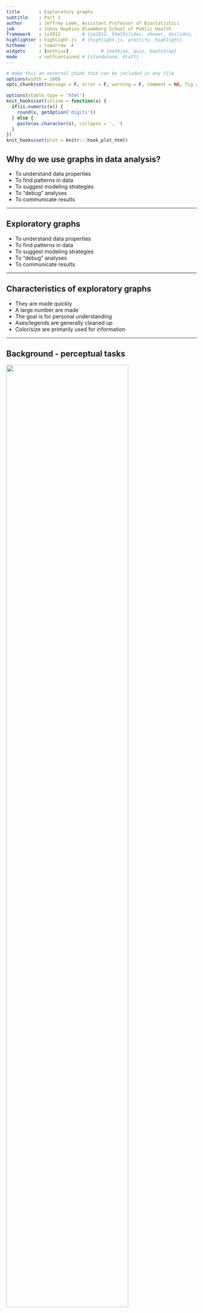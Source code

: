 ```yaml
---
title       : Exploratory graphs
subtitle    : Part 1
author      : Jeffrey Leek, Assistant Professor of Biostatistics 
job         : Johns Hopkins Bloomberg School of Public Health
framework   : io2012        # {io2012, html5slides, shower, dzslides, ...}
highlighter : highlight.js  # {highlight.js, prettify, highlight}
hitheme     : tomorrow  # 
widgets     : [mathjax]            # {mathjax, quiz, bootstrap}
mode        : selfcontained # {standalone, draft}
---
```



```r
# make this an external chunk that can be included in any file
options(width = 100)
opts_chunk$set(message = F, error = F, warning = F, comment = NA, fig.align = 'center', dpi = 100, tidy = F, cache = T, cache.path = '.cache/', fig.path = 'fig/')

options(xtable.type = 'html')
knit_hooks$set(inline = function(x) {
  if(is.numeric(x)) {
    round(x, getOption('digits'))
  } else {
    paste(as.character(x), collapse = ', ')
  }
})
knit_hooks$set(plot = knitr:::hook_plot_html)
```

## Why do we use graphs in data analysis? 

* To understand data properties
* To find patterns in data
* To suggest modeling strategies
* To "debug" analyses
* To communicate results

---

## Exploratory graphs

* <redtext>To understand data properties</redtext>
* <redtext>To find patterns in data</redtext>
* <redtext>To suggest modeling strategies</redtext>
* <redtext>To "debug" analyses</redtext>
* To communicate results

---

## Characteristics of exploratory graphs

* They are made quickly
* A large number are made
* The goal is for personal understanding
* Axes/legends are generally cleaned up
* Color/size are primarily used for information

---

## Background - perceptual tasks

<img class=center src=assets/img/perceptual.png height='80%'/>

[Graphical perception: Theory, Experimentation, and Applications to the Development of Graphical Models](http://www.jstor.org/discover/10.2307/2288400?uid=3739704&uid=2&uid=4&uid=3739256&sid=21101742782357)

---

## Position versus length

<img class=center src=assets/img/barcharts.png height='50%'/>

[Graphical perception: Theory, Experimentation, and Applications to the Development of Graphical Models](http://www.jstor.org/discover/10.2307/2288400?uid=3739704&uid=2&uid=4&uid=3739256&sid=21101742782357)


---

## Position versus length - results

<img class=center src=assets/img/poslength.png height='50%'/>


[Graphical perception: Theory, Experimentation, and Applications to the Development of Graphical Models](http://www.jstor.org/discover/10.2307/2288400?uid=3739704&uid=2&uid=4&uid=3739256&sid=21101742782357)

---

## Position versus angle

<img class=center src=assets/img/piechart.png height='50%'/>


[Graphical perception: Theory, Experimentation, and Applications to the Development of Graphical Models](http://www.jstor.org/discover/10.2307/2288400?uid=3739704&uid=2&uid=4&uid=3739256&sid=21101742782357)


---

## Position versus angle - results


<img class=center src=assets/img/posangle.png height='40%'/>

<br><br>
[Graphical perception: Theory, Experimentation, and Applications to the Development of Graphical Models](http://www.jstor.org/discover/10.2307/2288400?uid=3739704&uid=2&uid=4&uid=3739256&sid=21101742782357)


---

## More experimental results

<img class=center src=assets/img/bigexp.png height='80%'/>

[Graphical Perception and Graphical Methods for Analyzing Scientific Data](http://www.sciencemag.org/content/229/4716/828.refs)

---

## Summary

* Use common scales when possible
* When possible use position comparisons
* Angle comparisons are frequently hard to interpret (no piecharts!)
* No 3-D barcharts


---

## Housing data


<img class=center src=assets/img/acs.png height='70%'/>

<br>

```r
download.file("https://dl.dropbox.com/u/7710864/data/csv_hid/ss06pid.csv",destfile="./data/ss06pid.csv",method="curl")
```


```r
pData <- read.csv("./data/ss06pid.csv")
```


--- 

## Boxplots

* Important parameters: _col_,_varwidth_,_names_,_horizontal_
```r
boxplot(pData$AGEP,col="blue")
```

--- 

## Boxplots

```r
boxplot(pData$AGEP ~ as.factor(pData$DDRS),col="blue")
```


--- 

## Boxplots

```r
boxplot(pData$AGEP ~ as.factor(pData$DDRS),col=c("blue","orange"),names=c("yes","no"),varwidth=TRUE)
```



--- 

## Barplots

```r
barplot(table(pData$CIT),col="blue")
```



--- 

## Histograms

* Important parameters: _breaks_,_freq_,_col_,_xlab_,_ylab_, _xlim, _ylim_ ,_main_
```r
hist(pData$AGEP,col="blue")
```

--- 

## Histograms

```r
hist(pData$AGEP,col="blue",breaks=100,main="Age")
```


--- 

## Density plots

Important parameters (to plot): _col_,_lwd_,_xlab_,_ylab_,_xlim_,_ylim_
```r
dens <- density(pData$AGEP)
plot(dens,lwd=3,col="blue")
```


--- 

## Density plots - multiple distributions

```r
dens <- density(pData$AGEP)
densMales <- density(pData$AGEP[which(pData$SEX==1)])
plot(dens,lwd=3,col="blue")
lines(densMales,lwd=3,col="orange")
```



